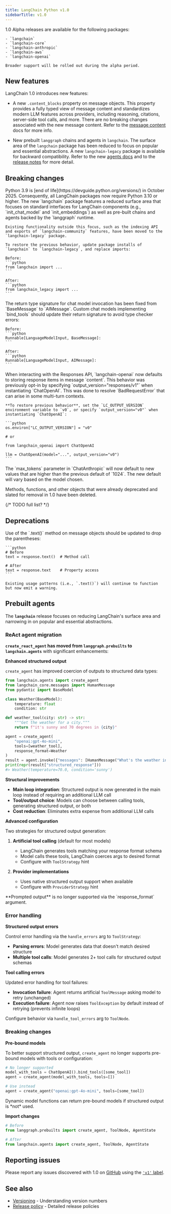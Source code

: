 ```yaml
---
title: LangChain Python v1.0
sidebarTitle: v1.0
---
```



<AlphaCallout />

<Note>
    1.0 Alpha releases are available for the following packages:

    - `langchain`
    - `langchain-core`
    - `langchain-anthropic`
    - `langchain-aws`
    - `langchain-openai`

    Broader support will be rolled out during the alpha period.
</Note>

## <Icon icon="sparkles" /> New features

LangChain 1.0 introduces new features:

- A new `.content_blocks` property on message objects. This property provides a fully typed view of message content and standardizes modern LLM features across providers, including reasoning, citations, server-side tool calls, and more. There are no breaking changes associated with the new message content. Refer to the [message content](/oss/python/langchain/messages#content) docs for more info.

- New prebuilt `langgraph` chains and agents in `langchain`. The surface area of the `langchain` package has been reduced to focus on popular and essential abstractions. A new `langchain-legacy` package is available for backward compatibility. Refer to the new [agents docs](/oss/python/langchain/agents) and to the [release notes](https://github.com/langchain-ai/langchain/releases/tag/langchain%3D%3D1.0.0a1) for more detail.

## <Icon icon="ban" /> Breaking changes

<Accordion title="Dropped Python 3.9 support" icon="python">
    Python 3.9 is [end of life](https://devguide.python.org/versions/) in October 2025. Consequently, all LangChain packages now require Python 3.10 or higher.
</Accordion>

<Accordion title="Some legacy code moved to `langchain-legacy`">
    The new `langchain` package features a reduced surface area that focuses on standard interfaces for LangChain components (e.g., `init_chat_model` and `init_embeddings`) as well as pre-built chains and agents backed by the `langgraph` runtime.

    Existing functionality outside this focus, such as the indexing API and exports of `langchain-community` features, have been moved to the `langchain-legacy` package.

    To restore the previous behavior, update package installs of `langchain` to `langchain-legacy`, and replace imports:

    Before:
    ```python
    from langchain import ...
    ```

    After:
    ```python
    from langchain_legacy import ...
    ```
</Accordion>

<Accordion title="Updated return type for chat models">
    The return type signature for chat model invocation has been fixed from `BaseMessage` to `AIMessage`. Custom chat models implementing `bind_tools` should update their return signature to avoid type checker errors:

    Before:
    ```python
    Runnable[LanguageModelInput, BaseMessage]:
    ```

    After:
    ```python
    Runnable[LanguageModelInput, AIMessage]:
    ```
</Accordion>

<Accordion title="Default message format for OpenAI Responses API">
    When interacting with the Responses API, `langchain-openai` now defaults to storing response items in message `content`. This behavior was previously opt-in by specifying `output_version="responses/v1"` when instantiating `ChatOpenAI`. This was done to resolve `BadRequestError` that can arise in some multi-turn contexts.

    **To restore previous behavior**, set the `LC_OUTPUT_VERSION` environment variable to `v0`, or specify `output_version="v0"` when instantiating `ChatOpenAI`:

    ```python
    os.environ["LC_OUTPUT_VERSION"] = "v0"

    # or

    from langchain_openai import ChatOpenAI

    llm = ChatOpenAI(model="...", output_version="v0")
    ```
</Accordion>

<Accordion title="Default `max_tokens` in `langchain-anthropic`">
    The `max_tokens` parameter in `ChatAnthropic` will now default to new values that are higher than the previous default of `1024`. The new default will vary based on the model chosen.
</Accordion>

<Accordion title="Removal of deprecated objects">

Methods, functions, and other objects that were already deprecated and slated for removal in 1.0 have been deleted.

{/* TODO full list? */}

</Accordion>

## <Icon icon="box-archive" /> Deprecations

<Accordion title="`.text()` is now a property">
    Use of the `.text()` method on message objects should be updated to drop the parentheses:

    ```python
    # Before
    text = response.text()  # Method call

    # After
    text = response.text    # Property access
    ```

    Existing usage patterns (i.e., `.text()`) will continue to function but now emit a warning.
</Accordion>


## <Icon icon="robot" /> Prebuilt agents

The **`langchain`** release focuses on reducing LangChain's surface area and narrowing in on popular and essential abstractions.

### ReAct agent migration

**`create_react_agent` has moved from `langgraph.prebuilts` to `langchain.agents`** with significant enhancements:

**Enhanced structured output**

`create_agent` has improved coercion of outputs to structured data types:

```python
from langchain.agents import create_agent
from langchain_core.messages import HumanMessage
from pydantic import BaseModel

class Weather(BaseModel):
    temperature: float
    condition: str

def weather_tool(city: str) -> str:
    """Get the weather for a city."""
    return f"it's sunny and 70 degrees in {city}"

agent = create_agent(
    "openai:gpt-4o-mini",
    tools=[weather_tool],
    response_format=Weather
)
result = agent.invoke({"messages": [HumanMessage("What's the weather in SF?")]})
print(repr(result["structured_response"]))
#> Weather(temperature=70.0, condition='sunny')
```

**Structural improvements**

- **Main loop integration**: Structured output is now generated in the main loop instead of requiring an additional LLM call
- **Tool/output choice**: Models can choose between calling tools, generating structured output, or both
- **Cost reduction**: Eliminates extra expense from additional LLM calls

**Advanced configuration**

Two strategies for structured output generation:

1. **Artificial tool calling** (default for most models)
    - LangChain generates tools matching your response format schema
    - Model calls these tools, LangChain coerces args to desired format
    - Configure with `ToolStrategy` hint

2. **Provider implementations**
    - Uses native structured output support when available
    - Configure with `ProviderStrategy` hint

<Warning>
    **Prompted output** is no longer supported via the `response_format` argument.
</Warning>

### Error handling

**Structured output errors**

Control error handling via the `handle_errors` arg to `ToolStrategy`:

- **Parsing errors**: Model generates data that doesn't match desired structure
- **Multiple tool calls**: Model generates 2+ tool calls for structured output schemas

**Tool calling errors**

Updated error handling for tool failures:

- **Invocation failure**: Agent returns artificial `ToolMessage` asking model to retry (unchanged)
- **Execution failure**: Agent now raises `ToolException` by default instead of retrying (prevents infinite loops)

Configure behavior via `handle_tool_errors` arg to `ToolNode`.

### Breaking changes

**Pre-bound models**

To better support structured output, `create_agent` no longer supports pre-bound models with tools or configuration:

```python
# No longer supported
model_with_tools = ChatOpenAI().bind_tools([some_tool])
agent = create_agent(model_with_tools, tools=[])

# Use instead
agent = create_agent("openai:gpt-4o-mini", tools=[some_tool])
```

<Note>
    Dynamic model functions can return pre-bound models if structured output is *not* used.
</Note>

**Import changes**

```python
# Before
from langgraph.prebuilts import create_agent, ToolNode, AgentState

# After
from langchain.agents import create_agent, ToolNode, AgentState
```

## <Icon icon="bullhorn" /> Reporting issues

Please report any issues discovered with 1.0 on [GitHub](https://github.com/langchain-ai/langchain/issues) using the [`'v1'` label](https://github.com/langchain-ai/langchain/issues?q=state%3Aopen%20label%3Av1).

## See also

- [Versioning](/oss/python/versioning) - Understanding version numbers
- [Release policy](/oss/python/release-policy) - Detailed release policies
